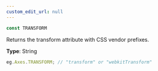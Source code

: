 ```yaml
---
custom_edit_url: null
---
```


```ts
const TRANSFORM
```

<div className="bulma-tags">

</div>

Returns the transform attribute with CSS vendor prefixes.

**Type**: String

```js
eg.Axes.TRANSFORM; // "transform" or "webkitTransform"
```

